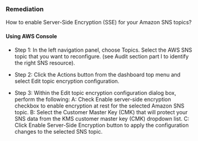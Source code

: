 ### Remediation

How to enable Server-Side Encryption (SSE) for your Amazon SNS topics?

#### Using AWS Console

- Step 1: In the left navigation panel, choose Topics. Select the AWS SNS topic that you want to reconfigure.
  (see Audit section part I to identify the right SNS resource).

- Step 2: Click the Actions button from the dashboard top menu and select Edit topic encryption configuration.

- Step 3: Within the Edit topic encryption configuration dialog box, perform the following:
  A: Check Enable server-side encryption checkbox to enable encryption at rest for the selected Amazon SNS topic.
  B: Select the Customer Master Key (CMK) that will protect your SNS data from the KMS customer master key (CMK) dropdown list.
  C: Click Enable Server-Side Encryption button to apply the configuration changes to the selected SNS topic.
